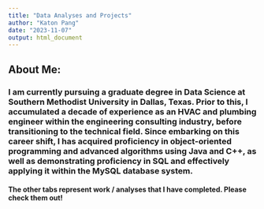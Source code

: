 ```yaml
---
title: "Data Analyses and Projects"
author: "Katon Pang"
date: "2023-11-07"
output: html_document
---
```


## About Me:

### I am currently pursuing a graduate degree in Data Science at Southern Methodist University in Dallas, Texas. Prior to this, I accumulated a decade of experience as an HVAC and plumbing engineer within the engineering consulting industry, before transitioning to the technical field. Since embarking on this career shift, I has acquired proficiency in object-oriented programming and advanced algorithms using Java and C++, as well as demonstrating proficiency in SQL and effectively applying it within the MySQL database system.

#### The other tabs represent work / analyses that I have completed.  Please check them out!
